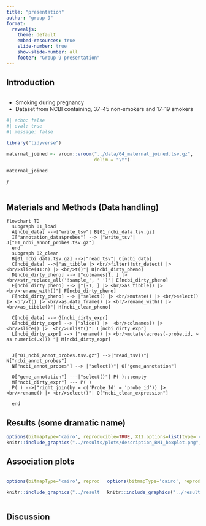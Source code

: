 ```yaml
---
title: "presentation"
author: "group 9"
format:
  revealjs:
    theme: default
    embed-resources: true
    slide-number: true
    show-slide-number: all
    footer: "Group 9 presentation"
---
```


## Introduction

::: columns
::: {.column width="100%"}
-   Smoking during pregnancy
-   Dataset from NCBI containing, 37-45 non-smokers and 17-19 smokers

```r
#| echo: false
#| eval: true
#| message: false

library("tidyverse")

maternal_joined <- vroom::vroom("../data/04_maternal_joined.tsv.gz",
                                delim = "\t")

maternal_joined
```

/
:::
:::

## Materials and Methods (Data handling) {.scrollable}

```mermaid
flowchart TD
  subgraph 01_load
  A[ncbi_data] -->|"write_tsv"| B[01_ncbi_data.tsv.gz]
  I["annotation_data$probes"] --> |"write_tsv"| J["01_ncbi_annot_probes.tsv.gz"]
  end
  subgraph 02_clean
  B[01_ncbi_data.tsv.gz] -->|"read_tsv"| C[ncbi_data]
  C[ncbi_data] -->|"as_tibble |> <br/>filter(!str_detect) |> <br/>slice(41:n) |> <br/>t()"| D[ncbi_dirty_pheno]
  D[ncbi_dirty_pheno] --> |"colnames[1, ] |> <br/>str_replace_all('!sample_', ' ')"| E[ncbi_dirty_pheno]
  E[ncbi_dirty_pheno] --> |"[-1, ] |> <br/>as_tibble() |> <br/>rename_with()"| F[ncbi_dirty_pheno]
  F[ncbi_dirty_pheno] --> |"select() |> <br/>mutate() |> <br/>select() |> <br/>t() |> <br/>as.data.frame() |> <br/>rename_with() |> <br/>as_tibble()"| H[ncbi_clean_pheno]
  
  C[ncbi_data] --> G[ncbi_dirty_expr]
  G[ncbi_dirty_expr] --> |"slice() |>  <br/>colnames() |>  <br/>slice() |>  <br/>unlist()"| L[ncbi_dirty_expr]
  L[ncbi_dirty_expr] --> |"rename() |> <br/>mutate(across(-probe.id, ~ as numeric(.x))) "| M[ncbi_dirty_expr]
  
  
  J["01_ncbi_annot_probes.tsv.gz"] -->|"read_tsv()"| N["ncbi_annot_probes"]
  N["ncbi_annot_probes"] --> |"select()"| O["gene_annotation"]
  
  O["gene_annotation"] ---|"select()"| P( ):::empty
  M["ncbi_dirty_expr"] --- P( )
  P( ) -->|"right_join(by = c('Probe_Id' = 'probe_id')) |> <br/>rename() |> <br/>select()"| Q["ncbi_clean_expression"]
  
  end
```

## Results (some dramatic name)

```r
options(bitmapType='cairo', reproducible=TRUE, X11.options=list(type='cairo'))
knitr::include_graphics("../results/plots/description_BMI_boxplot.png", error = FALSE)
```

## Association plots

::: columns
::: {.column width="50%"}

```r
options(bitmapType='cairo', reproducible=TRUE, X11.options=list(type='cairo'))

knitr::include_graphics("../results/plots/gene_association_all.png", error = FALSE)
```
:::
::: {.column width="50%"}
```r
options(bitmapType='cairo', reproducible=TRUE, X11.options=list(type='cairo'))

knitr::include_graphics("../results/plots/gene_association_sample.png", error = FALSE)
```
:::
:::
## Discussion
